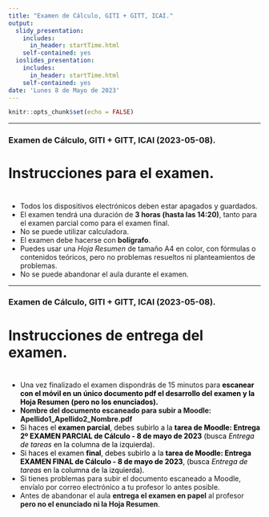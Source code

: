 ```yaml
---
title: "Examen de Cálculo, GITI + GITT, ICAI."
output:
  slidy_presentation: 
    includes:
      in_header: startTime.html
    self-contained: yes
  ioslides_presentation:
    includes:
      in_header: startTime.html
    self-contained: yes
date: 'Lunes 8 de Mayo de 2023'
---
```


```r
knitr::opts_chunk$set(echo = FALSE)
```

---

### Examen de Cálculo, GITI + GITT, ICAI  (2023-05-08).

<h1>Instrucciones para el examen.</h1>

<h1><div id="txt1"></div></h1>

 + Todos los dispositivos electrónicos deben estar apagados y guardados. 
 + El examen tendrá una duración de **3 horas (hasta las 14:20)**, tanto para el examen parcial como para el examen final.
 + No se puede utilizar calculadora.
 + El examen debe hacerse con **bolígrafo**.
 + Puedes usar una *Hoja Resumen* de tamaño A4 en color, con fórmulas o contenidos teóricos, pero no problemas resueltos ni planteamientos de problemas.
 + No se puede abandonar el aula durante el examen. 

---

### Examen de Cálculo, GITI + GITT, ICAI  (2023-05-08).

<h1> Instrucciones de entrega del examen.</h1>

<h1><div id="txt2"></div></h1>

 + Una vez finalizado el examen dispondrás de 15  minutos para <span style = "color:black"> **escanear con el móvil en un único documento pdf el desarrollo del examen y la Hoja Resumen (pero no los enunciados).**</span>
 + **Nombre del documento escaneado para subir a Moodle: Apellido1_Apellido2_Nombre.pdf**
 + <span style = "color:black"> Si haces el **examen parcial**, debes subirlo a la **tarea de Moodle: Entrega 2º EXAMEN  PARCIAL de Cálculo - 8 de mayo de 2023** (busca *Entrega de tareas* en la columna de la izquierda).</span>
 + <span style = "color:black"> Si haces el examen **final**, debes subirlo a la **tarea de Moodle: Entrega EXAMEN FINAL de Cálculo - 8 de mayo de 2023**, (busca *Entrega de tareas* en la columna de la izquierda).</span>
 + Si tienes problemas para subir el documento escaneado a Moodle, envíalo por correo electrónico a tu profesor lo antes posible. 
 + Antes de abandonar el aula **entrega el examen en papel** al profesor **pero no el enunciado ni la Hoja Resumen**.
 
 
 
<!-- ##################################################################################################################### --> 
<!-- ##################################################################################################################### --> 
<!-- ##################################################################################################################### --> 

